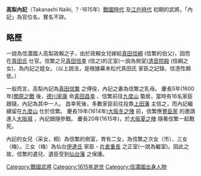 {{multiple issues|
{{blpunsourced|time=2017-03-09T02:27:12+00:00}}
{{copyedit|time=2017-03-09T02:27:12+00:00}}
{{dead end|time=2017-03-09T02:27:12+00:00}}
}}
'''高梨內記'''（Takanashi Naiki, ？-1615年）[[戰國時代|戰國時代]] 及[[江戶時代|江戶時代]] 初期的武將。「內記」為官位名，實名不詳。

== 略歷 ==
一說為信濃國人高梨政賴之子，由於政賴女兒嫁給[[真田信綱|真田信綱]] (信繁的伯父)，因而在[[真田氏|真田氏]] 仕官。信繁之兄[[真田信幸|真田信幸]] (信之)的正室(一說為側室)[[清音院殿|清音院殿]] (信綱之女)，為内記之姪女。（以上說法，是根據幕末松代真田氏 家臣之記錄，信憑性頗低。）

一般而言，高梨內記為[[真田信繁|真田信繁]] 之傅役，內記之妻為信繁之乳母。
慶長5年(1600年)[[關原之戰|關原之戰]] 後，[[德川家康|德川家康]] 命[[真田昌幸|真田昌幸]] 、信繁前往[[九度山|九度山]] 蟄居，當時有16名家臣跟隨，內記為其中一人。
昌幸死後，多數家臣前往投靠[[上田藩|上田藩]] 主信之，而內記繼續留在[[九度山|九度山]] 仕於信繁。
慶長19年(1614年)[[大阪冬之陣|大阪冬之陣]] 前，信繁應[[豐臣家|豐臣家]] 的邀請進入[[大阪城|大阪城]] ，內記跟隨參戰。
慶長20年(1615年)，於[[大阪夏之陣|大阪夏之陣]] 隨著信繁一起戰死。

內記的女兒（采女，桐）為信繁的側室，育有二女，為信繁之次女（市）、三女（梅）。三女（梅）為仙台[[伊達氏|伊達氏]] 家臣・[[片倉重長|片倉重長]] 之正室(一說為繼室)。因此之故，信繁的遺兒、遺臣受到[[仙台藩|仙台藩]] 之保護。

[[Category:戰國武將|Category:戰國武將]]
[[Category:1615年逝世|Category:1615年逝世]]
[[Category:信濃國出身人物|Category:信濃國出身人物]]